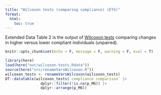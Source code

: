 ```yaml
---
title: "Wilcoxon tests (comparing compliance) (ET4)"
format:
  html:
    toc: true
---
```


Extended Data Table 2 is the output of [Wilcoxon tests](helper-wilcoxon-tests.qmd) comparing changes in higher versus lower compliant individuals (unpaired).

```r
knitr::opts_chunk$set(echo = F, message = F, warning = F, eval = T)
```

```r
library(here)
load(here("out/wilcoxon-tests.Rdata"))
source(here("src/renameVarsWilcoxon.R"))
wilcoxon_tests <- renameVarsWilcoxon(wilcoxon_tests)
DT::datatable(wilcoxon_tests$`compliance comparison` |> 
                dplyr::filter(!is.na(p_M6)) |> 
                dplyr::arrange(p_M6))
```